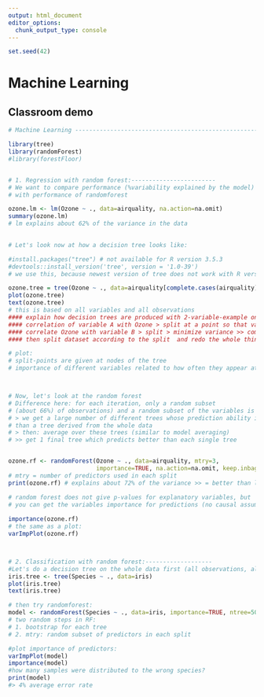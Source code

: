 ```yaml
---
output: html_document
editor_options: 
  chunk_output_type: console
---
```


```r
set.seed(42)
```

# Machine Learning

## Classroom demo

```r
# Machine Learning --------------------------------------------------------

library(tree)
library(randomForest)
#library(forestFloor)


# 1. Regression with random forest:------------------------
# We want to compare performance (%variability explained by the model) of lm 
# with performance of randomforest

ozone.lm <- lm(Ozone ~ ., data=airquality, na.action=na.omit)
summary(ozone.lm)
# lm explains about 62% of the variance in the data

 
# Let's look now at how a decision tree looks like:

#install.packages("tree") # not available for R version 3.5.3
#devtools::install_version('tree', version = '1.0-39')
# we use this, because newest version of tree does not work with R version

ozone.tree = tree(Ozone ~ ., data=airquality[complete.cases(airquality),])
plot(ozone.tree)
text(ozone.tree)
# this is based on all variables and all observations
#### explain how decision trees are produced with 2-variable-example on the blackboard:
#### correlation of variable A with Ozone > split at a point so that variance left and right of the split is minimized, remember outcome 
#### correlate Ozone with variable B > split > minimize variance >> compare this with performance of variable A >> if A removes more variability, choose split of A for first node
#### then split dataset according to the split  and redo the whole thing for the two groups that were generated >>> leads to 1 decision tree for the dataset

# plot:
# split-points are given at nodes of the tree
# importance of different variables related to how often they appear at these nodes



# Now, let's look at the random forest
# Difference here: for each iteration, only a random subset 
# (about 66%) of observations) and a random subset of the variables is used
# > we get a large number of different trees whose prediction ability is worse 
# than a tree derived from the whole data
# > then: average over these trees (similar to model averaging)
# >> get 1 final tree which predicts better than each single tree 


ozone.rf <- randomForest(Ozone ~ ., data=airquality, mtry=3,
                         importance=TRUE, na.action=na.omit, keep.inbag=T)
# mtry = number of predictors used in each split
print(ozone.rf) # explains about 72% of the variance >> = better than lm!

# random forest does not give p-values for explanatory variables, but 
# you can get the variables importance for predictions (no causal assumptions here!):
 
importance(ozone.rf)
# the same as a plot:
varImpPlot(ozone.rf)



# 2. Classification with random forest:-------------------
#Let's do a decision tree on the whole data first (all observations, all predictors):
iris.tree <- tree(Species ~ ., data=iris)
plot(iris.tree)
text(iris.tree)

# then try randomforest:
model <- randomForest(Species ~ ., data=iris, importance=TRUE, ntree=500, mtry = 2, do.trace=100,  keep.inbag=T)
# two random steps in RF:
# 1. bootstrap for each tree
# 2. mtry: random subset of predictors in each split

#plot importance of predictors:
varImpPlot(model)
importance(model)
#how many samples were distributed to the wrong species?
print(model)
#> 4% average error rate

```

